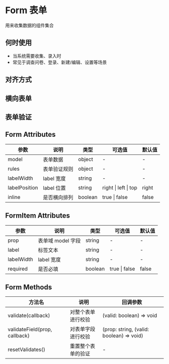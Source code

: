 # Form 表单

用来收集数据的组件集合

## 何时使用

- 当系统需要收集、录入时
- 常见于调查问卷、登录、新建/编辑、设置等场景

## 对齐方式


<DemoAlign />

## 横向表单


<DemoRow />

## 表单验证


<DemoCheck />

## Form Attributes

| 参数          | 说明         | 类型    | 可选值               | 默认值 |
| ------------- | ------------ | ------- | -------------------- | ------ |
| model         | 表单数据     | object  | -                    | -      |
| rules         | 表单验证规则 | object  | -                    | -      |
| labelWidth    | label 宽度   | string  | -                    | -      |
| labelPosition | label 位置   | string  | right \| left \| top | right  |
| inline        | 是否横向排列 | boolean | true \| false        | false  |

## FormItem Attributes

| 参数       | 说明              | 类型    | 可选值        | 默认值 |
| ---------- | ----------------- | ------- | ------------- | ------ |
| prop       | 表单域 model 字段 | string  | -             | -      |
| label      | 标签文本          | string  | -             | -      |
| labelWidth | label 宽度        | string  | -             | -      |
| required   | 是否必填          | boolean | true \| false | false  |

## Form Methods

| 方法名                        | 说明               | 回调参数                                 |
| ----------------------------- | ------------------ | ---------------------------------------- |
| validate(callback)            | 对整个表单进行校验 | (valid: boolean) => void                 |
| validateField(prop, callback) | 对表单字段进行校验 | (prop: string, (valid: boolean) => void) |
| resetValidates()              | 重置整个表单的验证 | -                                        |
